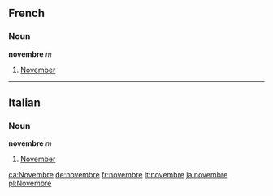 ==French==
===Noun===
'''novembre''' ''m''

#[[November]]

----

==Italian==
===Noun===
'''novembre''' ''m''

#[[November]]

[[ca:Novembre]]
[[de:novembre]]
[[fr:novembre]]
[[it:novembre]]
[[ja:novembre]]
[[pl:Novembre]]